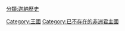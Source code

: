 {{CATMORE}}

[[分類:迦納歷史|分類:迦納歷史]]
[[Category:王國|Category:王國]]
[[Category:已不存在的非洲君主國|Category:已不存在的非洲君主國]]